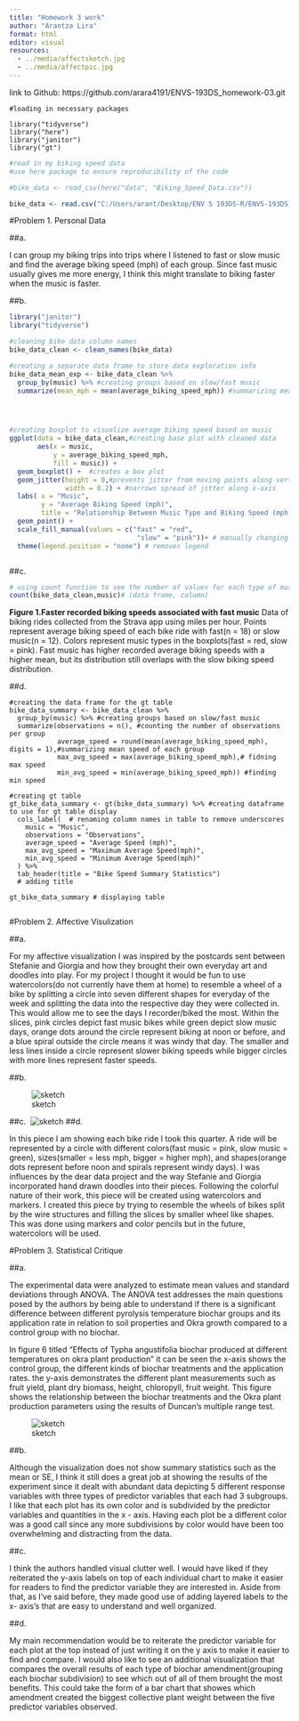 ```yaml
---
title: "Homework 3 work"
author: "Arantza Lira"
format: html
editor: visual
resources:
  - ../media/affectsketch.jpg
  - ../media/affectpic.jpg
---
```

link to Github: https://github.com/arara4191/ENVS-193DS_homework-03.git 

```r-loading
#loading in necessary packages

library("tidyverse")
library("here")
library("janitor")
library("gt")

```

```r
#read in my biking speed data
#use here package to ensure reproducibility of the code

#bike_data <- read_csv(here("data", "Biking_Speed_Data.csv"))

bike_data <- read.csv("C:/Users/arant/Desktop/ENV S 193DS-R/ENVS-193DS_homework-03/data/Biking_Speed_Data.csv")
```

#Problem 1. Personal Data

##a. 

I can group my biking trips into trips where I listened to fast or slow music and find the average biking speed (mph) of each group. Since fast music usually gives me more energy, I think this might translate to biking faster when the music is faster.

##b. 

```r
library("janitor")
library("tidyverse")

#cleaning bike data column names
bike_data_clean <- clean_names(bike_data)

#creating a separate data frame to store data exploration info
bike_data_mean_exp <- bike_data_clean %>%
  group_by(music) %>% #creating groups based on slow/fast music
  summarize(mean_mph = mean(average_biking_speed_mph)) #summarizing mean speed of each group




#creating boxplot to visualize average biking speed based on music
ggplot(data = bike_data_clean,#creating base plot with cleaned data    
       aes(x = music,             
           y = average_biking_speed_mph,            
           fill = music)) +          
  geom_boxplot() +  #creates a box plot
  geom_jitter(height = 0,#prevents jitter from moving points along vertically
              width = 0.2) + #narrows spread of jitter along x-axis
  labs( x = "Music",
        y = "Average Biking Speed (mph)",
        title = "Relationship Between Music Type and Biking Speed (mph)") +
  geom_point() +
  scale_fill_manual(values = c("fast" = "red", 
                                "slow" = "pink"))+ # manually changing colors
  theme(legend.position = "none") # removes legend



```

##c. 
```r
# using count function to see the number of values for each type of music
count(bike_data_clean,music)# (data frame, column)
```

**Figure 1.Faster recorded biking speeds associated with fast music** Data of biking rides collected from the Strava app using miles per hour. Points represent average biking speed of each bike ride with fast(n = 18) or slow music(n = 12). Colors represent music types in the boxplots(fast = red, slow = pink). Fast music has higher recorded average biking speeds with a higher mean, but its distribution still overlaps with the slow biking speed distribution. 

##d. 

```r-summary

#creating the data frame for the gt table
bike_data_summary <- bike_data_clean %>%
  group_by(music) %>% #creating groups based on slow/fast music
  summarize(observations = n(), #counting the number of observations per group
            average_speed = round(mean(average_biking_speed_mph), digits = 1),#summarizing mean speed of each group
            max_avg_speed = max(average_biking_speed_mph),# fidning max speed
            min_avg_speed = min(average_biking_speed_mph)) #finding min speed

#creating gt table 
gt_bike_data_summary <- gt(bike_data_summary) %>% #creating dataframe to use for gt table display
  cols_label(  # renaming column names in table to remove underscores
    music = "Music",
    observations = "Observations",
    average_speed = "Average Speed (mph)",
    max_avg_speed = "Maximum Average Speed(mph)",
    min_avg_speed = "Minimum Average Speed(mph)"
  ) %>%
  tab_header(title = "Bike Speed Summary Statistics")
  # adding title
  
gt_bike_data_summary # displaying table


```

#Problem 2. Affective Visulization

##a. 

For my affective visualization I was inspired by the postcards sent between Stefanie and Giorgia and how they brought their own everyday art and doodles into play. For my project I thought it would be fun to use watercolors(do not currently have them at home) to resemble a wheel of a bike by splitting a circle into seven different shapes for everyday of the week and splitting the data into the respective day they were collected in. This would allow me to see the days I recorder/biked the most. Within the slices, pink circles depict fast music bikes while green depict slow music days, orange dots around the circle represent biking at noon or before, and a blue spiral outside the circle means it was windy that day. The smaller and less lines inside a circle represent slower biking speeds while bigger circles with more lines represent faster speeds.

##b. 

![sketch](../media/affectsketch.jpg)

##c. 
![sketch](../media/affectpic.jpg)
##d. 

In this piece I am showing each bike ride I took this quarter. A ride will be represented by a circle with different colors(fast music = pink, slow music = green), sizes(smaller = less mph, bigger = higher mph), and shapes(orange dots represent before noon and spirals represent windy days).
I was influences by the dear data project and the way Stefanie and Giorgia incorporated hand drawn doodles into their pieces.
Following the colorful nature of their work, this piece will be created using watercolors and markers.
I created this piece by trying to resemble the wheels of bikes split by the wire structures and filling the slices by smaller wheel like shapes. This was done using markers and color pencils but in the future, watercolors will be used.

#Problem 3. Statistical Critique

##a.

The experimental data were analyzed to estimate mean values and standard deviations through ANOVA. The ANOVA test addresses the main questions posed by the authors by being able to understand if there is a significant difference between different pyrolysis temperature biochar groups and its application rate in relation to soil properties and Okra growth compared to a control group with no biochar.

In figure 6 titled "Effects of Typha angustifolia biochar produced at different temperatures on okra plant production" it can be seen the x-axis shows the control group, the different kinds of biochar treatments and the application rates. the y-axis demonstrates the different plant measurements such as fruit yield, plant dry biomass, height, chloropyll, fruit weight. This figure shows the relationship between the biochar treatments and the Okra plant production parameters using the results of Duncan's multiple range test.


![sketch](../media/cattails_anova.png)

##b. 

Although the visualization does not show summary statistics such as the mean or SE, I think it still does a great job at showing the results of the experiment since it dealt with abundant data depicting 5 different response variables with three types of predictor variables that each had 3 subgroups. I like that each plot has its own color and is subdivided by the predictor variables and quantities in the x - axis. Having each plot be a different color was a good call since any more subdivisions by color would have been too overwhelming and distracting from the data.

##c. 

I think the authors handled visual clutter well. I would have liked if they reiterated the y-axis labels on top of each individual chart to make it easier for readers to find the predictor variable they are interested in. Aside from that, as I've said before, they made good use of adding layered labels to the x- axis's that are easy to understand and well organized. 

##d. 

My main recommendation would be to reiterate the predictor variable for each plot at the top instead of just writing it on the y axis to make it easier to find and compare. I would also like to see an additional visualization that compares the overall results of each type of biochar amendment(grouping each biochar subdivision) to see which out of all of them brought the most benefits. This could take the form of a bar chart that showes which amendment created the biggest collective plant weight between the five predictor variables observed. 

















